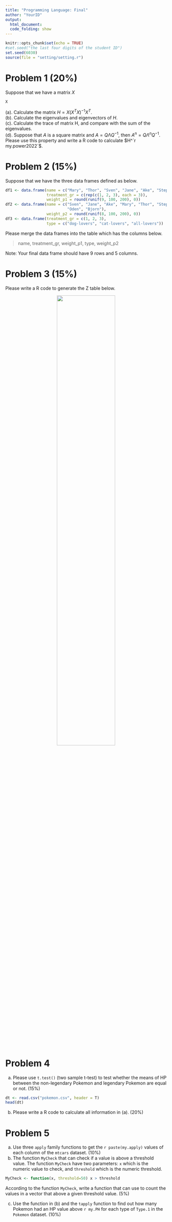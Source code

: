 ```yaml
---
title: "Programming Language: Final"
author: "YourID"
output: 
  html_document:
  code_folding: show
---
```


```r
knitr::opts_chunk$set(echo = TRUE)
#set.seed("the last four digits of the student ID")
set.seed(6030)
source(file = "setting/setting.r")
```

# Problem 1 (20%)

Suppose that we have a matrix $X$

```r
X
```

  (a). Calculate the matrix $H=X(X^TX)^{-1}X^T$.  
  (b). Calculate the eigenvalues and eigenvectors of $H$.  
  (c). Calculate the trace of matrix H, and compare with the sum of the eigenvalues.    
  (d). Suppose that $A$ is a square matrix and $A=Q\Lambda Q^{-1}$, then $A^n=Q\Lambda^n Q^{-1}$. Please use this property and write a R code to calculate $H^`r my.power2022`$.   

# Problem 2 (15%)

Suppose that we have the three data frames defined as below.

```r
df1 <- data.frame(name = c("Mary", "Thor", "Sven", "Jane", "Ake", "Stephan", "Bjorn", "Oden", "Dennis"),
                  treatment_gr = c(rep(c(1, 2, 3), each = 3)), 
                  weight_p1 = round(runif(9, 100, 200), 0))
df2 <- data.frame(name = c("Sven", "Jane", "Ake", "Mary", "Thor", "Stephan", 
                           "Oden", "Bjorn"), 
                  weight_p2 = round(runif(8, 100, 200), 0))
df3 <- data.frame(treatment_gr = c(1, 2, 3), 
                  type = c("dog-lovers", "cat-lovers", "all-lovers"))
```

Please merge the data frames into the table which has the columns below.

> name, treatment_gr, weight_p1, type, weight_p2

Note: Your final data frame should have 9 rows and 5 columns.

# Problem 3 (15%)  

Please write a R code to generate the Z table below. 

<center>![](setting/ztable.png){width=60%}</center>

# Problem 4   

(a) Please use `t.test()` (two sample t-test) to test whether the means of HP between the non-legendary Pokemon and legendary Pokemon are equal or not. (15%) 

```r
dt <- read.csv("pokemon.csv", header = T)
head(dt)
```

(b) Please write a R code to calculate all information in (a). (20%)    

# Problem 5  

(a) Use three `apply` family functions to get the `r paste(my.apply)` values of each column of the `mtcars` dataset. (10%)
(b) The function `MyCheck` that can check if a value is above a threshold value. The function `MyCheck` have two parameters: `x` which is the numeric value to check, and `threshold` which is the numeric threshold.  

```r
MyCheck <- function(x, threshold=50) x > threshold
```

According to the function `MyCheck`, write a function that can use to count the values in a vector that above a given threshold value. (5%)

(c) Use the function in (b) and the `tapply` function to find out how many Pokemon had an HP value above `r my.PH` for each type of `Type.1` in the `Pokemon` dataset. (10%) 